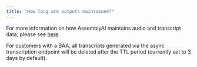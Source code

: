 ```yaml
---
title: "How long are outputs maintained?"
---
```


For more information on how AssemblyAI maintains audio and transcript data, please see [here](/docs/faq/does-assemblyai-offer-zero-data-retention).

For customers with a BAA, all transcripts generated via the async transcription endpoint will be deleted after the TTL period (currently set to 3 days by default).
